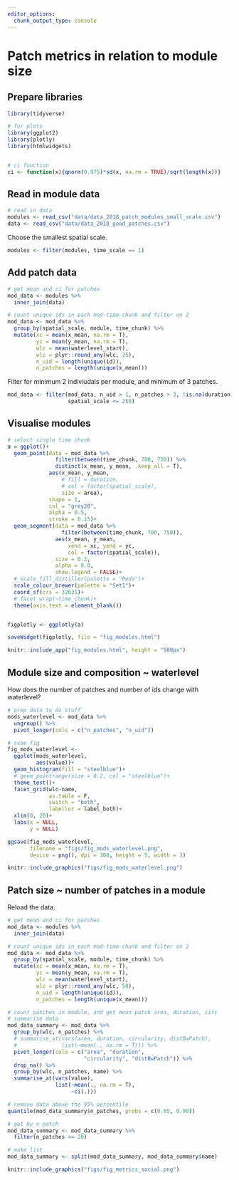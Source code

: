 ```yaml
---
editor_options: 
  chunk_output_type: console
---
```


# Patch metrics in relation to module size

## Prepare libraries

```r
library(tidyverse)

# for plots
library(ggplot2)
library(plotly)
library(htmlwidgets)


# ci function
ci <- function(x){qnorm(0.975)*sd(x, na.rm = TRUE)/sqrt(length(x))}
```

## Read in module data

```r
# read in data
modules <- read_csv("data/data_2018_patch_modules_small_scale.csv")
data <- read_csv("data/data_2018_good_patches.csv")
```

Choose the smallest spatial scale.

```r
modules <- filter(modules, time_scale == 1)
```

## Add patch data

```r
# get mean and ci for patches
mod_data <- modules %>% 
  inner_join(data)

# count unique ids in each mod-time-chunk and filter on 2
mod_data <- mod_data %>% 
  group_by(spatial_scale, module, time_chunk) %>% 
  mutate(xc = mean(x_mean, na.rm = T),
         yc = mean(y_mean, na.rm = T),
         wlc = mean(waterlevel_start),
         wlc = plyr::round_any(wlc, 25),
         n_uid = length(unique(id)),
         n_patches = length(unique(x_mean)))
```

Filter for minimum 2 indiviudals per module, and minimum of 3 patches.

```r
mod_data <- filter(mod_data, n_uid > 1, n_patches > 3, !is.na(duration),
                   spatial_scale <= 250)
```

## Visualise modules

```r
# select single time chunk
a = ggplot()+
  geom_point(data = mod_data %>%
               filter(between(time_chunk, 700, 750)) %>%
               distinct(x_mean, y_mean, .keep_all = T),
             aes(x_mean, y_mean,
                 # fill = duration,
                 # col = factor(spatial_scale),
                 size = area),
             shape = 1,
             col = "grey20",
             alpha = 0.5,
             stroke = 0.15)+
  geom_segment(data = mod_data %>% 
                 filter(between(time_chunk, 700, 750)),
               aes(x_mean, y_mean,
                   xend = xc, yend = yc,
                   col = factor(spatial_scale)),
               size = 0.2,
               alpha = 0.8,
               show.legend = FALSE)+
  # scale_fill_distiller(palette = "Reds")+
  scale_colour_brewer(palette = "Set1")+
  coord_sf(crs = 32631)+
  # facet_wrap(~time_chunk)+
  theme(axis.text = element_blank())


figplotly <- ggplotly(a)

saveWidget(figplotly, file = "fig_modules.html")
```

```r
knitr::include_app("fig_modules.html", height = "500px")
```


## Module size and composition ~ waterlevel

How does the number of patches and number of ids change with waterlevel?

```r
# prep data to do stuff
mods_waterlevel <- mod_data %>% 
  ungroup() %>% 
  pivot_longer(cols = c("n_patches", "n_uid"))

# svae fig
fig_mods_waterlevel <-
  ggplot(mods_waterlevel,
         aes(value))+
  geom_histogram(fill = "steelblue")+
  # geom_pointrange(size = 0.2, col = "steelblue")+
  theme_test()+
  facet_grid(wlc~name, 
             as.table = F,
             switch = "both",
             labeller = label_both)+
  xlim(0, 20)+
  labs(x = NULL,
       y = NULL)

ggsave(fig_mods_waterlevel, 
       filename = "figs/fig_mods_waterlevel.png",
       device = png(), dpi = 300, height = 5, width = 3)
```

```r
knitr::include_graphics("figs/fig_mods_waterlevel.png")
```


## Patch size ~ number of patches in a module

Reload the data.

```r
# get mean and ci for patches
mod_data <- modules %>% 
  inner_join(data)

# count unique ids in each mod-time-chunk and filter on 2
mod_data <- mod_data %>% 
  group_by(spatial_scale, module, time_chunk) %>% 
  mutate(xc = mean(x_mean, na.rm = T),
         yc = mean(y_mean, na.rm = T),
         wlc = mean(waterlevel_start),
         wlc = plyr::round_any(wlc, 50),
         n_uid = length(unique(id)),
         n_patches = length(unique(x_mean)))
```


```r
# count patches in module, and get mean patch area, duration, circ
# summarise data
mod_data_summary <- mod_data %>% 
  group_by(wlc, n_patches) %>% 
  # summarise_at(vars(area, duration, circularity, distBwPatch),
  #              list(~mean(., na.rm = T))) %>% 
  pivot_longer(cols = c("area", "duration", 
                        "circularity", "distBwPatch")) %>% 
  drop_na() %>% 
  group_by(wlc, n_patches, name) %>% 
  summarise_at(vars(value),
               list(~mean(., na.rm = T),
                    ~ci(.)))

# remove data above the 95% percentile
quantile(mod_data_summary$n_patches, probs = c(0.05, 0.90))

# get by n patch
mod_data_summary <- mod_data_summary %>% 
  filter(n_patches <= 20)

# make list
mod_data_summary <- split(mod_data_summary, mod_data_summary$name)
```


```r
knitr::include_graphics("figs/fig_metrics_social.png")
```

